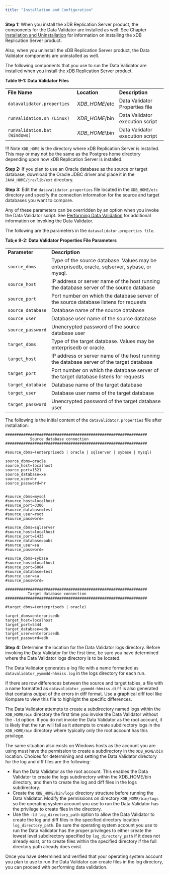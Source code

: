 ```yaml
---
title: "Installation and Configuration"
---
```


<div id="installation_and_configuratiin_datavalidator" class="registered_link"></div>

**Step 1:** When you install the xDB Replication Server product, the components for the Data Validator are installed as well. See Chapter [Installation and Uninstallation](../03_installation/#installation) for information on installing the xDB Replication Server product.

Also, when you uninstall the xDB Replication Server product, the Data Validator components are uninstalled as well.

The following components that you use to run the Data Validator are installed when you install the xDB Replication Server product.

**Table 9-1: Data Validator Files**

|                             |                                            |                                               |
| --------------------------- | ------------------------------------------ | --------------------------------------------- |
| **File Name**               | **Location**                               | **Description**                               |
| `datavalidator.properties`  | *XDB_HOME*/etc                             | Data Validator Properties file                |
| `runValidation.sh (Linux)`  | *XDB_HOME*/bin                             | Data Validator execution script               |
| `runValidation.bat (Windows)`| *XDB_HOME*\\bin                            | Data Validator execution script               |


!!! Note
    `XDB_HOME` is the directory where xDB Replication Server is installed. This may or may not be the same as the Postgres home directory depending upon how xDB Replication Server is installed.

**Step 2:** If you plan to use an Oracle database as the source or target database, download the Oracle JDBC driver and place it in the `JAVA_HOME/jre/lib/ext` directory.

**Step 3:** Edit the `datavalidator.properties` file located in the `XDB_HOME/etc` directory and specify the connection information for the source and target databases you want to compare.

Any of these parameters can be overridden by an option when you invoke the Data Validator script. See [Performing Data Validation](02_perform_datavalidation/#perform_datavalidation) for additional information on invoking the Data Validator.

The following are the parameters in the `datavalidator.properties file`.

**Tab;e 9-2: Data Validator Properties File Parameters**

|                 |                                                                                               |
| --------------- | --------------------------------------------------------------------------------------------- |
| **Parameter**   | **Description**                                                                               |
| ``source_dbms``     | Type of the source database. Values may be enterprisedb, oracle, sqlserver, sybase, or mysql. |
| ``source_host``     | IP address or server name of the host running the database server of the source database      |
| ``source_port``     | Port number on which the database server of the source database listens for requests          |
| ``source_database`` | Database name of the source database                                                          |
| ``source_user``     | Database user name of the source database                                                     |
| ``source_password`` | Unencrypted password of the source database user                                              |
| ``target_dbms``     | Type of the target database. Values may be enterprisedb or oracle.                            |
| ``target_host``     | IP address or server name of the host running the database server of the target database      |
| ``target_port``     | Port number on which the database server of the target database listens for requests          |
| ``target_database`` | Database name of the target database                                                          |
| ``target_user``     | Database user name of the target database                                                     |
| ``target_password`` | Unencrypted password of the target database user                                              |


The following is the initial content of the `datavalidator.properties` file after installation:

```text
###############################################################
           Source database connection
###############################################################

#source_dbms=(enterprisedb | oracle | sqlserver | sybase | mysql)

source_dbms=oracle
source_host=localhost
source_port=1521
source_database=xe
source_user=hr
source_password=hr


#source_dbms=mysql
#source_host=localhost
#source_port=3306
#source_database=test
#source_user=root
#source_password=

#source_dbms=sqlserver
#source_host=localhost
#source_port=1433
#source_database=pubs
#source_user=sa
#source_password=

#source_dbms=sybase
#source_host=localhost
#source_port=5004
#source_database=test
#source_user=sa
#source_password=

###############################################################
          Target database connection                   
###############################################################

#target_dbms=(enterprisedb | oracle)

target_dbms=enterprisedb
target_host=localhost
target_port=5444
target_database=edb
target_user=enterprisedb
target_password=edb
```

**Step 4:** Determine the location for the Data Validator logs directory. Before invoking the Data Validator for the first time, be sure you have determined where the Data Validator logs directory is to be located.

The Data Validator generates a log file with a name formatted as `datavalidator_yymmdd-hhmiss.log` in the logs directory for each run.

If there are row differences between the source and target tables, a file with a name formatted as `datavalidator_yymmdd-hhmiss.diff` is also generated that contains output of the errors in diff format. Use a graphical diff tool like Kompare to view this file to highlight the specific differences.

The Data Validator attempts to create a subdirectory named logs within the `XDB_HOME/bin` directory the first time you invoke the Data Validator without the `-ld` option. If you do not invoke the Data Validator as the root account, it is likely that the run will fail as it attempts to create subdirectory logs in the `XDB_HOME/bin` directory where typically only the root account has this privilege.

The same situation also exists on Windows hosts as the account you are using must have the permission to create a subdirectory in the `XDB_HOME\bin` location. Choices for determining and setting the Data Validator directory for the log and diff files are the following:

-   Run the Data Validator as the root account. This enables the Data Validator to create the logs subdirectory within the XDB_HOME/bin directory, and then to create the log and diff files in the logs subdirectory.
-   Create the `XDB_HOME/bin/logs` directory structure before running the Data Validator. Modify the permissions on directory `XDB_HOME/bin/logs` so the operating system account you use to run the Data Validator has the privilege to create files in the directory.
-   Use the `-ld log_directory_path` option to allow the Data Validator to create the log and diff files in the specified directory location `log_directory_path`. Be sure the operating system account you use to run the Data Validator has the proper privileges to either create the lowest level subdirectory specified by `log_directory_path` if it does not already exist, or to create files within the specified directory if the full directory path already does exist.

Once you have determined and verified that your operating system account you plan to use to run the Data Validator can create files in the log directory, you can proceed with performing data validation.
